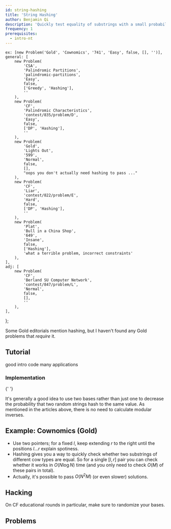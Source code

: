 ```yaml
---
id: string-hashing
title: 'String Hashing'
author: Benjamin Qi
description: 'Quickly test equality of substrings with a small probability of failure.'
frequency: 1
prerequisites:
  - intro-nt
---
```



	ex: [new Problem('Gold', 'Cownomics', '741', 'Easy', false, [], '')],
	general: [
		new Problem(
			'CSA',
			'Palindromic Partitions',
			'palindromic-partitions',
			'Easy',
			false,
			['Greedy', 'Hashing'],
			''
		),
		new Problem(
			'CF',
			'Palindromic Characteristics',
			'contest/835/problem/D',
			'Easy',
			false,
			['DP', 'Hashing'],
			''
		),
		new Problem(
			'Gold',
			'Lights Out',
			'599',
			'Normal',
			false,
			[],
			"oops you don't actually need hashing to pass ..."
		),
		new Problem(
			'CF',
			'Liar',
			'contest/822/problem/E',
			'Hard',
			false,
			['DP', 'Hashing'],
			''
		),
		new Problem(
			'Plat',
			'Bull in a China Shop',
			'649',
			'Insane',
			false,
			['Hashing'],
			'what a terrible problem, incorrect constraints'
		),
	],
	adj: [
		new Problem(
			'CF',
			'Berland SU Computer Network',
			'contest/847/problem/L',
			'Normal',
			false,
			[],
			''
		),
	],
};

<Warning>

Some Gold editorials mention hashing, but I haven't found any Gold problems that _require_ it.

</Warning>

## Tutorial

<Resources>
  <Resource source="CPH" title="26.3 - String Hashing" starred>good intro</Resource>
  <Resource source="cp-algo" title="String Hashing" url="string/string-hashing.html" starred>code</Resource>
  <Resource source="PAPS" title="14.3 - Hashing" starred>many applications</Resource>

</Resources>

### Implementation

<IncompleteSection />

<Resources>
	<Resource
		source="Benq"
		url="https://github.com/bqi343/USACO/blob/master/Implementations/content/strings%20(14)/Light/HashRange%20(14.2).h"
		title="HashRange"
	>
		{' '}
	</Resource>
</Resources>

It's generally a good idea to use two bases rather than just one to decrease the probability that two random strings hash to the same value. As mentioned in the articles above, there is no need to calculate modular inverses.

## Example: Cownomics (Gold)

<Problems problems={problems.ex} />

<Spoiler title="Sketch">

- Use two pointers; for a fixed $l$, keep extending $r$ to the right until the positions $l\ldots r$ explain spotiness.
- Hashing gives you a way to quickly check whether two substrings of different cow types are equal. So for a single $[l,r]$ pair you can check whether it works in $O(N\log N)$ time (and you only need to check $O(M)$ of these pairs in total).
- Actually, it's possible to pass $O(N^2M)$ (or even slower) solutions.

</Spoiler>

<!-- ## Adjacency Lists

(elaborate)

<Problems problems={problems.adj} />
 -->

## Hacking

<Resources>
	<Resource source="CF" title="dacin21 - Anti-Hash Tests" url="60442">
		On CF educational rounds in particular, make sure to randomize your bases.
	</Resource>
</Resources>

## Problems

<Problems problems={problems.general} />
